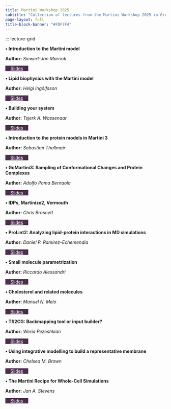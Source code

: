 ```yaml
---
title: Martini Workshop 2025
subtitle: "Collection of lectures from the Martini Workshop 2025 in Groningen"
page-layout: full
title-block-banner: "#FDF7F4"
---
```


```{=HTML}
<head>
  <style>
    :root {
      --primary-color: #4B2E4C;
      --secondary-color: #A89CB0;
      --accent-color: #e74c3c;
      --text-color: #2c3e50;
      --light-bg: #f8f9fa;
      --white: #ffffff;
      --gradient-1: linear-gradient(135deg, #7A5C85, #4B2E4C);
      --gradient-2: linear-gradient(135deg, #4B2E4C, #A89CB0);
      --shadow-sm: 0 2px 4px rgba(0,0,0,0.1);
      --shadow-md: 0 4px 6px rgba(0,0,0,0.1);
      --shadow-lg: 0 10px 15px rgba(0,0,0,0.1);
      --card-height: calc(80vh - 8rem);
      --card-min-height: 420px;
      --card-max-height: 800px;
    }
    .btn-rounded-primary {
        margin-right: 0.5rem;
        padding-left: 1rem;
        padding-right: 1rem;
        background-color: var(--primary-color);
        color: var(--white);
    }

    @media (max-width: 754px) {
        /* Make the buttons smaller on mobile */
        .btn-rounded-primary {
            padding-left: 0;
            padding-right: 0;
            font-size: 0.8rem;
            margin-right: 0;
            margin-left: 0;
            margin-bottom: 0.5rem;
            margin-top: 0.5rem;
            text-align: center;
        }

        .lecture-item {
            grid-template-columns: 1fr;
        }
    }
  </style>
</head>
```

::: lecture-grid

::: lecture-item
**&#x2022;  Introduction to the Martini model**

**Author:** *Siewert-Jan Marrink*

::: lecture-buttons
[Slides](https://cgmartini-library.s3.ca-central-1.amazonaws.com/0_Tutorials/workshop_2025/2025-08-11-IntroductionMartini_SJMarrink.pdf){.btn .btn-primary .btn-rounded-primary}
:::
:::

::: lecture-item
**&#x2022;  Lipid biophysics with the Martini model** 

**Author:** *Helgi Ingólfsson*

::: lecture-buttons
[Slides](https://cgmartini-library.s3.ca-central-1.amazonaws.com/0_Tutorials/workshop_2025/2025-08-11-Lipid+biophysics+and+Martini+-+Ingolfsson.pdf){.btn .btn-primary .btn-rounded-primary}

:::
:::

::: lecture-item
**&#x2022;  Building your system** 

**Author:** *Tsjerk A. Wassenaar*

::: lecture-buttons
[Slides](https://cgmartini-library.s3.ca-central-1.amazonaws.com/0_Tutorials/workshop_2025/2025-08-11-BuildingSystems-Wassenaar.pdf){.btn .btn-primary .btn-rounded-primary}

:::
:::

::: lecture-item
**&#x2022;  Introduction to the protein models in Martini 3** 

**Author:** *Sebastian Thallmair*

::: lecture-buttons
[Slides](https://cgmartini-library.s3.ca-central-1.amazonaws.com/0_Tutorials/workshop_2025/2025-08-12_IntroProteinModels-SThallmair.pdf){.btn .btn-primary .btn-rounded-primary}

:::
:::

::: lecture-item
**&#x2022;  GoMartini3: Sampling of Conformational Changes and Protein Complexes** 

**Author:** *Adolfo Poma Bernaola*

::: lecture-buttons
[Slides](https://cgmartini-library.s3.ca-central-1.amazonaws.com/0_Tutorials/workshop_2025/2025-08-12+GoMartini3_Protein+Complexes+-+Poma.pdf){.btn .btn-primary .btn-rounded-primary}

:::
:::

::: lecture-item
**&#x2022;  IDPs, Martinize2, Vermouth** 

**Author:** *Chris Brasnett*

::: lecture-buttons
[Slides](https://cgmartini-library.s3.ca-central-1.amazonaws.com/0_Tutorials/workshop_2025/2025-08-12-IDPs_Martinize_Brasnett.pdf){.btn .btn-primary .btn-rounded-primary}

:::
:::

::: lecture-item
**&#x2022;  ProLint2: Analyzing lipid-protein interactions in MD simulations** 

**Author:** *Daniel P. Ramirez-Echemendia*

::: lecture-buttons
[Slides](https://cgmartini-library.s3.ca-central-1.amazonaws.com/0_Tutorials/workshop_2025/2025-08-12_Prolint2_Ramirez.pdf){.btn .btn-primary .btn-rounded-primary}

:::
:::

::: lecture-item
**&#x2022;  Small molecule parametrization** 

**Author:** *Riccardo Alessandri*

::: lecture-buttons
[Slides](https://cgmartini-library.s3.ca-central-1.amazonaws.com/0_Tutorials/workshop_2025/2025-08-13_SmallMoleculeParametrization_Alessandri.pdf){.btn .btn-primary .btn-rounded-primary}

:::
:::

::: lecture-item
**&#x2022;  Cholesterol and related molecules** 

**Author:** *Manuel N. Melo*

::: lecture-buttons
[Slides](https://cgmartini-library.s3.ca-central-1.amazonaws.com/0_Tutorials/workshop_2025/2025-08-13-Cholesterol+and+related+molecules+-+Melo.pdf){.btn .btn-primary .btn-rounded-primary}

:::
:::

::: lecture-item
**&#x2022;  TS2CG: Backmapping tool or input builder?** 

**Author:** *Weria Pezeshkian*

::: lecture-buttons
[Slides](https://cgmartini-library.s3.ca-central-1.amazonaws.com/0_Tutorials/workshop_2025/2025-08-14-TS2CG-Pezeshkian.pdf){.btn .btn-primary .btn-rounded-primary}

:::
:::

::: lecture-item
**&#x2022;  Using integrative modelling to build a representative membrane** 

**Author:** *Chelsea M. Brown*

::: lecture-buttons
[Slides](https://cgmartini-library.s3.ca-central-1.amazonaws.com/0_Tutorials/workshop_2025/2025-08-14_Complex_systems_CBrown.pdf){.btn .btn-primary .btn-rounded-primary}

:::
:::

::: lecture-item
**&#x2022;  The Martini Recipe for Whole-Cell Simulations** 

**Author:** *Jan A. Stevens*

::: lecture-buttons
[Slides](https://cgmartini-library.s3.ca-central-1.amazonaws.com/0_Tutorials/workshop_2025/2025-08-14-JStevens-Cell.pdf){.btn .btn-primary .btn-rounded-primary}

:::
:::